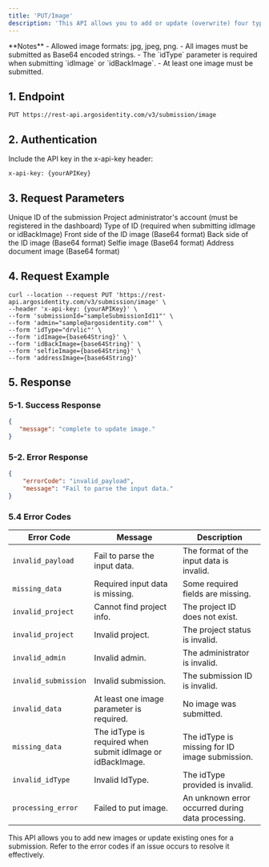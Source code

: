 ```yaml
---
title: 'PUT/Image'
description: 'This API allows you to add or update (overwrite) four types of images (ID front, ID back, selfie, address) for an existing submission.'
---
```


<Warning>
**Notes**
- Allowed image formats: jpg, jpeg, png.
- All images must be submitted as Base64 encoded strings.
- The `idType` parameter is required when submitting `idImage` or `idBackImage`.
- At least one image must be submitted.
</Warning>

## 1. Endpoint

```text PUT/Image
PUT https://rest-api.argosidentity.com/v3/submission/image
```
## 2. Authentication

Include the API key in the x-api-key header:

```text x-api-key
x-api-key: {yourAPIKey}
```


## 3. Request Parameters

<ResponseField name="submissionId" type="string" required="true">
Unique ID of the submission
</ResponseField>
<ResponseField name="admin" type="string" required="true">
Project administrator's account (must be registered in the dashboard)
</ResponseField>
<ResponseField name="idType" type="string" required="true">
Type of ID (required when submitting idImage or idBackImage)
</ResponseField>
<ResponseField name="idImage" type="base64String">
Front side of the ID image (Base64 format)
</ResponseField>
<ResponseField name="idBackImage" type="base64String">
Back side of the ID image (Base64 format)
</ResponseField>
<ResponseField name="selfieImage" type="base64String">
Selfie image (Base64 format)
</ResponseField>
<ResponseField name="addressImage" type="base64String">
Address document image (Base64 format)
</ResponseField>



## 4. Request Example

```curl PUT/Image
curl --location --request PUT 'https://rest-api.argosidentity.com/v3/submission/image' \
--header 'x-api-key: {yourAPIKey}' \
--form 'submissionId="sampleSubmissionId11"' \
--form 'admin="sample@argosidentity.com"' \
--form 'idType="drvlic"' \
--form 'idImage={base64String}' \
--form 'idBackImage={base64String}' \
--form 'selfieImage={base64String}' \
--form 'addressImage={base64String}'
```

## 5. Response

### 5-1. Success Response
```json result.json
{
   "message": "complete to update image."
}
```

### 5-2. Error Response
```json result.json
{
    "errorCode": "invalid_payload",
    "message": "Fail to parse the input data."
}
```

### 5.4 Error Codes
| Error Code          | Message                               | Description                                |
|---------------------|---------------------------------------|--------------------------------------------|
| `invalid_payload`   | Fail to parse the input data.         | The format of the input data is invalid.   |
| `missing_data`      | Required input data is missing.       | Some required fields are missing.          |
| `invalid_project`   | Cannot find project info.             | The project ID does not exist.             |
| `invalid_project`   | Invalid project.                      | The project status is invalid.             |
| `invalid_admin`     | Invalid admin.                        | The administrator is invalid.              |
| `invalid_submission`| Invalid submission.                   | The submission ID is invalid.              |
| `invalid_data`      | At least one image parameter is required. | No image was submitted.                   |
| `missing_data`      | The idType is required when submit idImage or idBackImage. | The idType is missing for ID image submission. |
| `invalid_idType`    | Invalid IdType.                       | The idType provided is invalid.            |
| `processing_error`  | Failed to put image.                  | An unknown error occurred during data processing. |



This API allows you to add new images or update existing ones for a submission. Refer to the error codes if an issue occurs to resolve it effectively.



